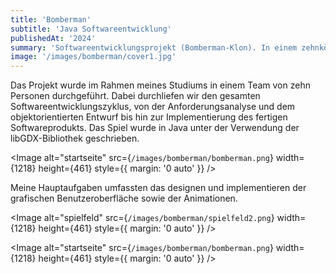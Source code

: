 ```yaml
---
title: 'Bomberman'
subtitle: 'Java Softwareentwicklung'
publishedAt: '2024'
summary: 'Softwareentwicklungsprojekt (Bomberman-Klon). In einem zehnköpfigen Team in Java mit LibGDX entwickelt.'
image: '/images/bomberman/cover1.jpg'
---
```

Das Projekt wurde im Rahmen meines Studiums in einem Team von zehn Personen durchgeführt.
Dabei durchliefen wir den gesamten Softwareentwicklungszyklus, von der Anforderungsanalyse
 und dem objektorientierten Entwurf bis hin zur Implementierung des fertigen Softwareprodukts.
Das Spiel wurde in Java unter der Verwendung der libGDX-Bibliothek geschrieben.

<Image
  alt="startseite"
  src={`/images/bomberman/bomberman.png`}
  width={1218}
  height={461}
  style={{ margin: '0 auto' }}
/>

Meine Hauptaufgaben umfassten das designen und implementieren der grafischen Benutzeroberfläche sowie der Animationen.

<Image
  alt="spielfeld"
  src={`/images/bomberman/spielfeld2.png`}
  width={1218}
  height={461}
  style={{ margin: '0 auto' }}
/>

<Image
  alt="startseite"
  src={`/images/bomberman/bomberman.png`}
  width={1218}
  height={461}
  style={{ margin: '0 auto' }}
/>